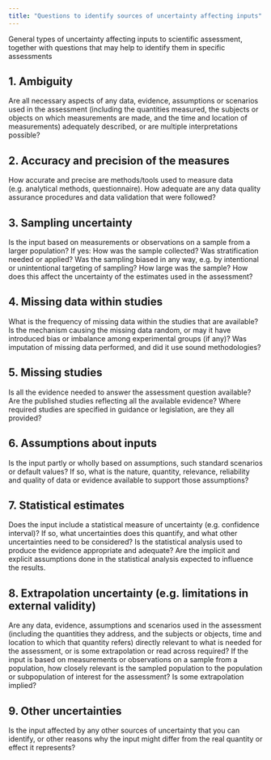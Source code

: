 ```yaml
---
title: "Questions to identify sources of uncertainty affecting inputs"
---
```


General types of uncertainty affecting inputs to scientific assessment, together with questions that may help to identify them in specific assessments


::: {.callout-tip collapse="true" appearance="minimal"}
# 1. Ambiguity
:::: {.panel-tabset}
Are all necessary aspects of any data, evidence, assumptions or scenarios used in the assessment (including the quantities measured, the subjects or objects on which measurements are made, and the time and location of measurements) adequately described, or are multiple interpretations possible?
::::
:::

::: {.callout-tip collapse="true" appearance="minimal"}
# 2. Accuracy and precision of the measures
:::: {.panel-tabset}
How accurate and precise are methods/tools used to measure data (e.g. analytical methods, questionnaire). How adequate are any data quality assurance procedures and data validation that were followed?
::::
:::

::: {.callout-tip collapse="true" appearance="minimal"}
# 3. Sampling uncertainty
:::: {.panel-tabset}
Is the input based on measurements or observations on a sample from a larger population? If yes: How was the sample collected? Was stratification needed or applied? Was the sampling biased in any way, e.g. by intentional or unintentional targeting of sampling? How large was the sample? How does this affect the uncertainty of the estimates used in the assessment?
::::
:::

::: {.callout-tip collapse="true" appearance="minimal"}
# 4. Missing data within studies
:::: {.panel-tabset}
What is the frequency of missing data within the studies that are available? Is the mechanism causing the missing data random, or may it have introduced bias or imbalance among experimental groups (if any)? Was imputation of missing data performed, and did it use sound methodologies?
::::
:::

::: {.callout-tip collapse="true" appearance="minimal"}
# 5. Missing studies
:::: {.panel-tabset}
Is all the evidence needed to answer the assessment question available? Are the published studies reflecting all the available evidence? Where required studies are specified in guidance or legislation, are they all provided?

::::
:::

::: {.callout-tip collapse="true" appearance="minimal"}
# 6. Assumptions about inputs
:::: {.panel-tabset}
Is the input partly or wholly based on assumptions, such standard scenarios or default values? If so, what is the nature, quantity, relevance, reliability and quality of data or evidence available to support those assumptions?
::::
:::

::: {.callout-tip collapse="true" appearance="minimal"}
# 7. Statistical estimates
:::: {.panel-tabset}
Does the input include a statistical measure of uncertainty (e.g. confidence interval)? If so, what uncertainties does this quantify, and what other uncertainties need to be considered? Is the statistical analysis used to produce the evidence appropriate and adequate? Are the implicit and explicit assumptions done in the statistical analysis expected to influence the results. 
::::
:::

::: {.callout-tip collapse="true" appearance="minimal"}
# 8. Extrapolation uncertainty (e.g. limitations in external validity)
:::: {.panel-tabset}
Are any data, evidence, assumptions and scenarios used in the assessment (including the quantities they address, and the subjects or objects, time and location to which that quantity refers) directly relevant to what is needed for the assessment, or is some extrapolation or read across required? If the input is based on measurements or observations on a sample from a population, how closely relevant is the sampled population to the population or subpopulation of interest for the assessment? Is some extrapolation implied?
::::
:::

::: {.callout-tip collapse="true" appearance="minimal"}
# 9. Other uncertainties
:::: {.panel-tabset}
Is the input affected by any other sources of uncertainty that you can identify, or other reasons why the input might differ from the real quantity or effect it represents?
::::
:::
